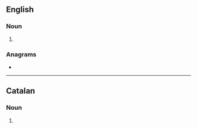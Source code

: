 {{also|Gaiters}}
==English==

===Noun===
{{head|en|noun form}}

# {{plural of|gaiter|lang=en}}

===Anagrams===
* {{anagrams|en|a=aegirst|Staiger|agister|aigrets|seagirt|stagier|strigae|tirages|triages}}

----

==Catalan==

===Noun===
{{head|ca|noun form}}

# {{plural of|gaiter|lang=ca}}
